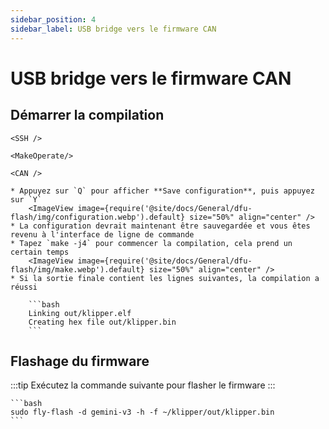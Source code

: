 ```yaml
---
sidebar_position: 4
sidebar_label: USB bridge vers le firmware CAN
---
```




# USB bridge vers le firmware CAN

## Démarrer la compilation

    <SSH />

    <MakeOperate/>

    <CAN />

    * Appuyez sur `Q` pour afficher **Save configuration**, puis appuyez sur `Y`
        <ImageView image={require('@site/docs/General/dfu-flash/img/configuration.webp').default} size="50%" align="center" />
    * La configuration devrait maintenant être sauvegardée et vous êtes revenu à l'interface de ligne de commande
    * Tapez `make -j4` pour commencer la compilation, cela prend un certain temps
        <ImageView image={require('@site/docs/General/dfu-flash/img/make.webp').default} size="50%" align="center" />
    * Si la sortie finale contient les lignes suivantes, la compilation a réussi

        ```bash
        Linking out/klipper.elf
        Creating hex file out/klipper.bin
        ```


## Flashage du firmware

:::tip
Exécutez la commande suivante pour flasher le firmware
:::

    ```bash
    sudo fly-flash -d gemini-v3 -h -f ~/klipper/out/klipper.bin
    ```